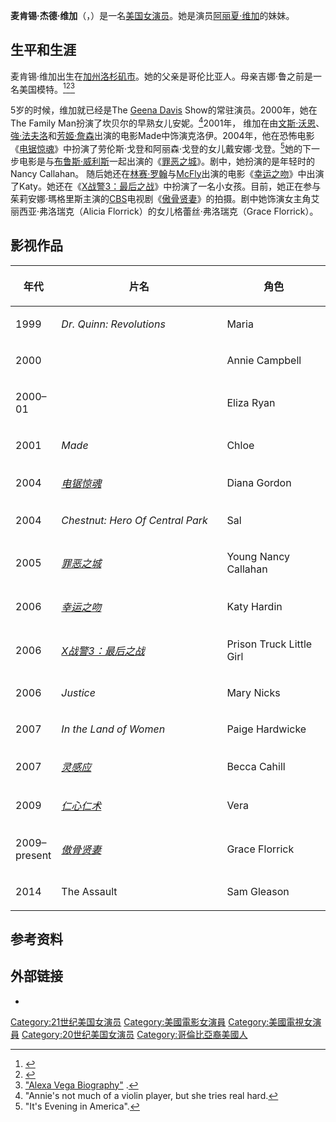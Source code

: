 {{艺人
|姓名 = 麦肯锡·维加
|类型 = 女演员
|本名 = 麦肯锡·杰德·维加
|英文名 = Makenzie Vega
|国籍 = {{USA}}
|出生日期 = {{bda|1994|2|10}}
|出生地点 = {{USA}}[[加利福尼亚州|加利福尼亚州]][[洛杉矶|洛杉矶]]
|职业 = 演员
|spouse = {{marriage|Blair Norfolk|2017}}
|亲属 = 姐姐：[[阿丽夏·维加|阿丽夏·维加]]
|活跃年代 = 1999年至今
|IMDb = 891863
}}

'''麦肯锡·杰德·维加'''（{{lang-en|Makenzie Jade Vega}}，{{bd|1994年|2月10日}}）是一名[[美国|美国]][[女演员|女演员]]。她是演员[[阿丽夏·维加|阿丽夏·维加]]的妹妹。

== 生平和生涯 ==
麦肯锡·维加出生在[[加州|加州]][[洛杉矶市|洛杉矶市]]。她的父亲是哥伦比亚人。母亲吉娜·鲁之前是一名美国模特。<ref name="notitalian">{{Cite web|title = Alexa Forever|work = RE: Questions for Miss Alexa Vega|url = http://www.alexa-vega.com/forum-archive/questions-for-miss-alexa-vega.html#alexaethnicity|accessdate = August 20, 2006|quote = My father's side is Colombian (Bogota)... and I don't know why they said my mom was Italian. lol... She's not. My family and I were trying to figure out what my mom was, but we can only go back to 5 generations and they were all from Florida. haha. so .. Floridian? ahhah... my moms last name is French though.}}</ref><ref name="dlaima">{{Cite news|title = Ex-spy has price on head, ache in heart|publisher = Miami Herald|date = September 7, 2009|url = http://nl.newsbank.com/nl-search/we/Archives?p_product=MH&s_site=miami&p_multi=MH&p_theme=realcities&p_action=search&p_maxdocs=200&p_topdoc=1&p_text_direct-0=12B3F492E15ED4D8&p_field_direct-0=document_id&p_perpage=10&p_sort=YMD_date:D&s_trackval=GooglePM|accessdate = March 8, 2011|quote = Alexa Vega 21 is his oldest daughter with former Miami model Gina Rue With about 40 films in her career Alexa is mostly known for her role in the Spy Kids ...}}</ref><ref name="FilmReference">[http://www.filmreference.com/film/84/Alexa-Vega.html "Alexa Vega Biography"] {{Wayback|url=http://www.filmreference.com/film/84/Alexa-Vega.html |date=20170926235913 }}.</ref>

5岁的时候，维加就已经是The [[吉娜·戴维斯|Geena Davis]] Show的常驻演员。2000年，她在The Family Man扮演了坎贝尔的早熟女儿安妮。<ref>"Annie's not much of a violin player, but she tries real hard. </ref>2001年， 维加在由[[文斯·沃恩|文斯·沃恩]]、[[強·法夫洛|強·法夫洛]]和[[芳姬·詹森|芳姬·詹森]]出演的电影Made中饰演克洛伊。2004年，他在恐怖电影《[[电锯惊魂|电锯惊魂]]》中扮演了劳伦斯·戈登和阿丽森·戈登的女儿戴安娜·戈登。<ref name="VanityFair">"It's Evening in America". </ref>她的下一步电影是与[[布鲁斯·威利斯|布鲁斯·威利斯]]一起出演的《[[罪恶之城|罪恶之城]]》。剧中，她扮演的是年轻时的Nancy Callahan。 随后她还在[[琳賽·蘿涵|林赛·罗翰]]与[[McFly|McFly]]出演的电影《[[幸運之吻|幸运之吻]]》中出演了Katy。她还在《[[X战警3：最后之战|X战警3：最后之战]]》中扮演了一名小女孩。目前，她正在参与茱莉安娜·瑪格里斯主演的[[CBS|CBS]]电视剧《[[傲骨贤妻|傲骨贤妻]]》的拍摄。剧中她饰演女主角艾丽西亚·弗洛瑞克（Alicia Florrick）的女儿格蕾丝·弗洛瑞克（Grace Florrick）。<span class="cx-segment" data-segmentid="59"></span>

== 影视作品 ==
{| style="margin-bottom: 10px;" class="wikitable sortable"

! style="width:50px;" | 年代
! style="width:250px;" | 片名
! style="width:150px;" | 角色
|-
| 1999 
| ''Dr. Quinn: Revolutions'' 
| Maria
|-
| 2000 
| ''{{Sortname|The|Family Man}}'' 
| Annie Campbell
|-
| 2000–01 
| ''{{Sortname|The|Geena Davis Show}}'' 
| Eliza Ryan 
|-
| 2001 
| ''Made'' 
| Chloe
|-
| 2004 
| ''[[恐懼鬥室|电锯惊魂]]'' 
| Diana Gordon
|-
| 2004 
| ''Chestnut: Hero Of Central Park'' 
| Sal
|-
| 2005 
| ''[[罪恶之城_(电影)|罪恶之城]]'' 
| Young Nancy Callahan
|-
| 2006 
| ''[[幸運之吻|幸运之吻]]'' 
| Katy Hardin
|-
| 2006 
| ''[[X戰警：最後戰役|X战警3：最后之战]]'' 
| Prison Truck Little Girl
|-
| 2006 
| ''Justice'' 
| Mary Nicks
|-
| 2007 
| ''In the Land of Women'' 
| Paige Hardwicke
|-
| 2007 
| ''[[靈感應|灵感应]]'' 
| Becca Cahill 
|-
| 2009 
|''[[仁心仁術|仁心仁术]]'' 
| Vera 
|-
| 2009–present 
| ''[[傲骨贤妻|傲骨贤妻]]'' <br>
| Grace Florrick
|-
| 2014 
| The Assault 
| Sam Gleason
|}

== 参考资料 ==
{{Reflist}}

== 外部链接 ==
* {{Imdb name|891863}}
{{DEFAULTSORT: Vega, Mackenzie}}
[[Category:21世纪美国女演员|Category:21世纪美国女演员]]
[[Category:美國電影女演員|Category:美國電影女演員]]
[[Category:美國電視女演員|Category:美國電視女演員]]
[[Category:20世纪美国女演员|Category:20世纪美国女演员]]
[[Category:哥倫比亞裔美國人|Category:哥倫比亞裔美國人]]